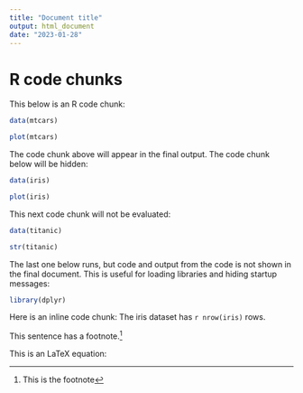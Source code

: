 ```yaml
---
title: "Document title"
output: html_document
date: "2023-01-28"
---
```


# R code chunks

This below is an R code chunk:

```r
data(mtcars)

plot(mtcars)
```


The code chunk above will appear in the final output. 
The code chunk below will be hidden:

```r
data(iris)

plot(iris)
```


This next code chunk will not be evaluated:

```r
data(titanic)

str(titanic)
```


The last one below runs, but code and output from the code is 
not shown in the final document. This is useful for loading 
libraries and hiding startup messages:

```r
library(dplyr)
```


Here is an inline code chunk:
The iris dataset has `r nrow(iris)` rows.

This sentence has a footnote.^[This is the footnote]

This is an LaTeX equation:

\begin{align*}
S(\omega) 
&= \frac{\alpha g^2}{\omega^5} 
  e^{[ -0.74\bigl\{\frac{\omega U_\omega 19.5}{g}\bigr\}
   ^{\!-4}\,]} \\
&= \frac{\alpha g^2}{\omega^5} 
\exp\Bigl[ -0.74\Bigl\{\frac{\omega U_\omega 19.5}{g}\Bigr\}
  ^{\!-4}\,\Bigr] 
  
  
\end{align*}